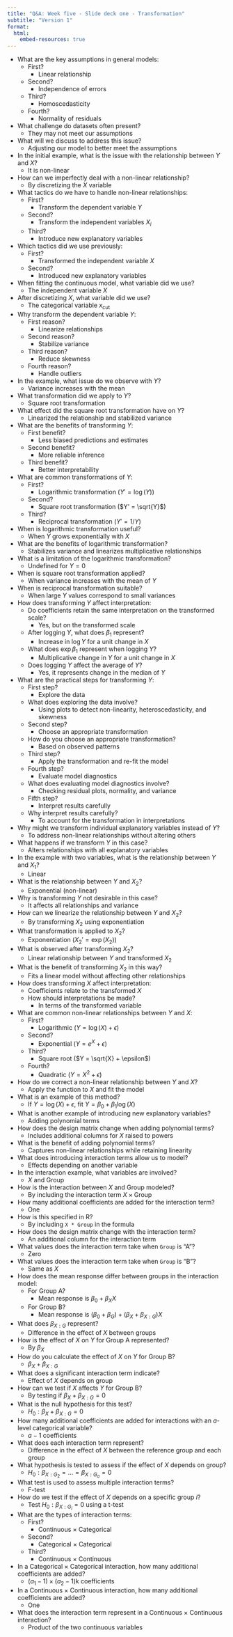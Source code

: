 ```yaml
---
title: "Q&A: Week five - Slide deck one - Transformation"
subtitle: "Version 1"
format:
  html:
    embed-resources: true
---
```


- What are the key assumptions in general models:
  - First?
    - Linear relationship
  - Second?
    - Independence of errors
  - Third?
    - Homoscedasticity
  - Fourth?
    - Normality of residuals
- What challenge do datasets often present?
  - They may not meet our assumptions
- What will we discuss to address this issue?
  - Adjusting our model to better meet the assumptions
- In the initial example, what is the issue with the relationship between $Y$ and $X$?
  - It is non-linear
- How can we imperfectly deal with a non-linear relationship?
  - By discretizing the $X$ variable
- What tactics do we have to handle non-linear relationships:
  - First?
    - Transform the dependent variable $Y$
  - Second?
    - Transform the independent variables $X_i$
  - Third?
    - Introduce new explanatory variables
- Which tactics did we use previously:
  - First?
    - Transformed the independent variable $X$
  - Second?
    - Introduced new explanatory variables
- When fitting the continuous model, what variable did we use?
  - The independent variable $X$
- After discretizing $X$, what variable did we use?
  - The categorical variable $x_{\text{cut}}$
- Why transform the dependent variable $Y$:
  - First reason?
    - Linearize relationships
  - Second reason?
    - Stabilize variance
  - Third reason?
    - Reduce skewness
  - Fourth reason?
    - Handle outliers
- In the example, what issue do we observe with $Y$?
  - Variance increases with the mean
- What transformation did we apply to $Y$?
  - Square root transformation
- What effect did the square root transformation have on $Y$?
  - Linearized the relationship and stabilized variance
- What are the benefits of transforming $Y$:
  - First benefit?
    - Less biased predictions and estimates
  - Second benefit?
    - More reliable inference
  - Third benefit?
    - Better interpretability
- What are common transformations of $Y$:
  - First?
    - Logarithmic transformation ($Y' = \log(Y)$)
  - Second?
    - Square root transformation ($Y' = \sqrt{Y}$)
  - Third?
    - Reciprocal transformation ($Y' = 1/Y$)
- When is logarithmic transformation useful?
  - When $Y$ grows exponentially with $X$
- What are the benefits of logarithmic transformation?
  - Stabilizes variance and linearizes multiplicative relationships
- What is a limitation of the logarithmic transformation?
  - Undefined for $Y = 0$
- When is square root transformation applied?
  - When variance increases with the mean of $Y$
- When is reciprocal transformation suitable?
  - When large $Y$ values correspond to small variances
- How does transforming $Y$ affect interpretation:
  - Do coefficients retain the same interpretation on the transformed scale?
    - Yes, but on the transformed scale
  - After logging $Y$, what does $\beta_1$ represent?
    - Increase in $\log{Y}$ for a unit change in $X$
  - What does $\exp{\beta_1}$ represent when logging $Y$?
    - Multiplicative change in $Y$ for a unit change in $X$
  - Does logging $Y$ affect the average of $Y$?
    - Yes, it represents change in the median of $Y$
- What are the practical steps for transforming $Y$:
  - First step?
    - Explore the data
  - What does exploring the data involve?
    - Using plots to detect non-linearity, heteroscedasticity, and skewness
  - Second step?
    - Choose an appropriate transformation
  - How do you choose an appropriate transformation?
    - Based on observed patterns
  - Third step?
    - Apply the transformation and re-fit the model
  - Fourth step?
    - Evaluate model diagnostics
  - What does evaluating model diagnostics involve?
    - Checking residual plots, normality, and variance
  - Fifth step?
    - Interpret results carefully
  - Why interpret results carefully?
    - To account for the transformation in interpretations
- Why might we transform individual explanatory variables instead of $Y$?
  - To address non-linear relationships without altering others
- What happens if we transform $Y$ in this case?
  - Alters relationships with all explanatory variables
- In the example with two variables, what is the relationship between $Y$ and $X_1$?
  - Linear
- What is the relationship between $Y$ and $X_2$?
  - Exponential (non-linear)
- Why is transforming $Y$ not desirable in this case?
  - It affects all relationships and variance
- How can we linearize the relationship between $Y$ and $X_2$?
  - By transforming $X_2$ using exponentiation
- What transformation is applied to $X_2$?
  - Exponentiation ($X_2' = \exp(X_2)$)
- What is observed after transforming $X_2$?
  - Linear relationship between $Y$ and transformed $X_2$
- What is the benefit of transforming $X_2$ in this way?
  - Fits a linear model without affecting other relationships
- How does transforming $X$ affect interpretation:
  - Coefficients relate to the transformed $X$
  - How should interpretations be made?
    - In terms of the transformed variable
- What are common non-linear relationships between $Y$ and $X$:
  - First?
    - Logarithmic ($Y = \log(X) + \epsilon$)
  - Second?
    - Exponential ($Y = e^{X} + \epsilon$)
  - Third?
    - Square root ($Y = \sqrt{X} + \epsilon$)
  - Fourth?
    - Quadratic ($Y = X^2 + \epsilon$)
- How do we correct a non-linear relationship between $Y$ and $X$?
  - Apply the function to $X$ and fit the model
- What is an example of this method?
  - If $Y = \log(X) + \epsilon$, fit $Y = \beta_0 + \beta_1 \log(X)$
- What is another example of introducing new explanatory variables?
  - Adding polynomial terms
- How does the design matrix change when adding polynomial terms?
  - Includes additional columns for $X$ raised to powers
- What is the benefit of adding polynomial terms?
  - Captures non-linear relationships while retaining linearity
- What does introducing interaction terms allow us to model?
  - Effects depending on another variable
- In the interaction example, what variables are involved?
  - $X$ and $\text{Group}$
- How is the interaction between $X$ and $\text{Group}$ modeled?
  - By including the interaction term $X \times \text{Group}$
- How many additional coefficients are added for the interaction term?
  - One
- How is this specified in R?
  - By including `X * Group` in the formula
- How does the design matrix change with the interaction term?
  - An additional column for the interaction term
- What values does the interaction term take when `Group` is "A"?
  - Zero
- What values does the interaction term take when `Group` is "B"?
  - Same as $X$
- How does the mean response differ between groups in the interaction model:
  - For Group A?
    - Mean response is $\beta_0 + \beta_X X$
  - For Group B?
    - Mean response is $(\beta_0 + \beta_G) + (\beta_X + \beta_{X:G}) X$
- What does $\beta_{X:G}$ represent?
  - Difference in the effect of $X$ between groups
- How is the effect of $X$ on $Y$ for Group A represented?
  - By $\beta_X$
- How do you calculate the effect of $X$ on $Y$ for Group B?
  - $\beta_X + \beta_{X:G}$
- What does a significant interaction term indicate?
  - Effect of $X$ depends on group
- How can we test if $X$ affects $Y$ for Group B?
  - By testing if $\beta_X + \beta_{X:G} = 0$
- What is the null hypothesis for this test?
  - $H_0: \beta_X + \beta_{X:G} = 0$
- How many additional coefficients are added for interactions with an $a$-level categorical variable?
  - $a - 1$ coefficients
- What does each interaction term represent?
  - Difference in the effect of $X$ between the reference group and each group
- What hypothesis is tested to assess if the effect of $X$ depends on group?
  - $H_0: \beta_{X:G_2} = \ldots = \beta_{X:G_a} = 0$
- What test is used to assess multiple interaction terms?
  - F-test
- How do we test if the effect of $X$ depends on a specific group $i$?
  - Test $H_0: \beta_{X:G_i} = 0$ using a t-test
- What are the types of interaction terms:
  - First?
    - Continuous × Categorical
  - Second?
    - Categorical × Categorical
  - Third?
    - Continuous × Continuous
- In a Categorical × Categorical interaction, how many additional coefficients are added?
  - $(a_1 - 1) \times (a_2 - 1)$k coefficients
- In a Continuous × Continuous interaction, how many additional coefficients are added?
  - One
- What does the interaction term represent in a Continuous × Continuous interaction?
  - Product of the two continuous variables